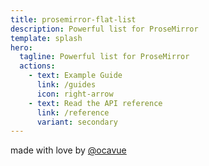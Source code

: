 ```yaml
---
title: prosemirror-flat-list
description: Powerful list for ProseMirror
template: splash
hero:
  tagline: Powerful list for ProseMirror
  actions:
    - text: Example Guide
      link: /guides
      icon: right-arrow
    - text: Read the API reference
      link: /reference
      variant: secondary
---
```



<Editor />

<footer class="mt-16 text-center text-sm text-slate-500/80">
  <span class="inline-flex text-balance">
    <span>made with love by</span>
    <span class="w-1"></span>
    <a
      class="font-medium text-slate-600 transition hover:text-slate-700"
      href="https://github.com/ocavue"
      target="_blank"
      rel="noopener noreferrer"
    >
      @ocavue
    </a>
  </span>
</footer>
